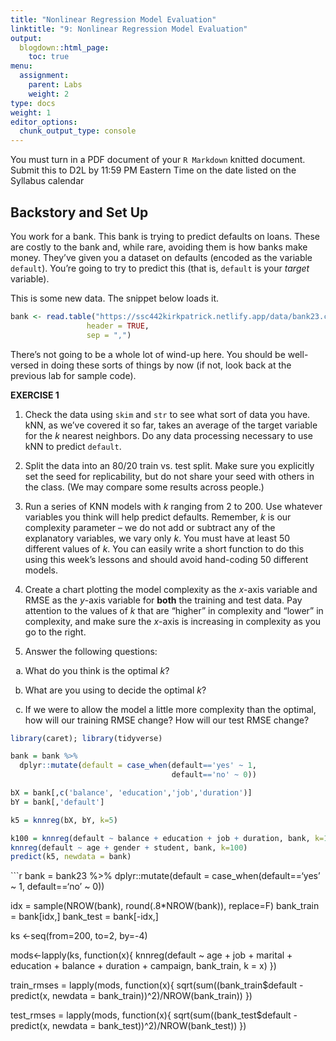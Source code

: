 ```yaml
---
title: "Nonlinear Regression Model Evaluation"
linktitle: "9: Nonlinear Regression Model Evaluation"
output:
  blogdown::html_page:
    toc: true
menu:
  assignment:
    parent: Labs
    weight: 2
type: docs
weight: 1
editor_options:
  chunk_output_type: console
---
```


<!-- Updated 11/7/23 fixed data no default y is still character -->

:::fyi

You must turn in a PDF document of your `R Markdown` knitted document. Submit this to D2L by 11:59 PM Eastern Time on the date listed on the Syllabus calendar

:::

## Backstory and Set Up
You work for a bank. This bank is trying to predict defaults on loans. These are costly to the bank and, while rare, avoiding them is how banks make money. They've given you a dataset on defaults (encoded as the variable `default`). You're going to try to predict this (that is, `default` is your *target* variable).

This is some new data. The snippet below loads it. 

```r

bank <- read.table("https://ssc442kirkpatrick.netlify.app/data/bank23.csv",
                 header = TRUE,
                 sep = ",")
``` 

There's not going to be a whole lot of wind-up here. You should be well-versed in doing these sorts of things by now (if not, look back at the previous lab for sample code).

:::fyi

__EXERCISE 1__

1. Check the data using `skim` and `str` to see what sort of data you have. kNN, as we've covered it so far, takes an average of the target variable for the $k$ nearest neighbors. Do any data processing necessary to use kNN to predict `default`.

2. Split the data into an 80/20 train vs. test split. Make sure you explicitly set the seed for replicability, but do not share your seed with others in the class. (We may compare some results across people.)

3. Run a series of KNN models with $k$ ranging from 2 to 200. Use whatever variables you think will help predict defaults. Remember, $k$ is our complexity parameter -- we do not add or subtract any of the explanatory variables, we vary only $k$. You must have at least 50 different values of $k$. You can easily write a short function to do this using this week's lessons and should avoid hand-coding 50 different models.

4. Create a chart plotting the model complexity as the $x$-axis variable and RMSE as the $y$-axis variable for __both__ the training and test data. Pay attention to the values of $k$ that are "higher" in complexity and "lower" in complexity, and make sure the $x$-axis is increasing in complexity as you go to the right.

5. Answer the following questions:

  a. What do you think is the optimal $k$?
  
  b. What are you using to decide the optimal $k$?
  
  c. If we were to allow the model a little more complexity than the optimal, how will our training RMSE change? How will our test RMSE change?

:::



```r


library(caret); library(tidyverse)

bank = bank %>%
  dplyr::mutate(default = case_when(default=='yes' ~ 1,
                                    default=='no' ~ 0))

bX = bank[,c('balance', 'education','job','duration')]
bY = bank[,'default']

k5 = knnreg(bX, bY, k=5)

k100 = knnreg(default ~ balance + education + job + duration, bank, k=100)
knnreg(default ~ age + gender + student, bank, k=100)
predict(k5, newdata = bank)

```



```r


bank = bank23 %>%
  dplyr::mutate(default = case_when(default=='yes' ~ 1,
                                    default=='no' ~ 0))

idx = sample(NROW(bank), round(.8*NROW(bank)), replace=F)
bank_train = bank[idx,]
bank_test = bank[-idx,]

ks <-seq(from=200, to=2, by=-4)

mods<-lapply(ks, function(x){
  knnreg(default ~ age + job + marital + education + balance + duration + campaign, bank_train, k = x)
})


train_rmses = lapply(mods, function(x){
  sqrt(sum((bank_train$default - predict(x, newdata = bank_train))^2)/NROW(bank_train))
})

test_rmses = lapply(mods, function(x){
  sqrt(sum((bank_test$default - predict(x, newdata = bank_test))^2)/NROW(bank_test))
})



